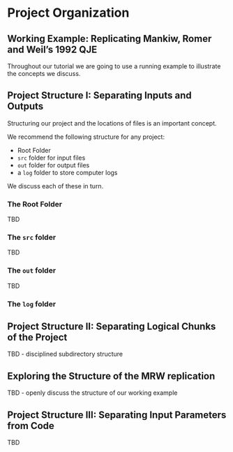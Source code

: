 # Project Organization

## Working Example: Replicating Mankiw, Romer and Weil's 1992 QJE

Throughout our tutorial we are going to use a running example to illustrate the concepts we discuss.


## Project Structure I: Separating Inputs and Outputs

Structuring our project and the locations of files is an important concept.

We recommend the following structure for any project:

* Root Folder
* `src` folder for input files
* `out` folder for output files
* a `log` folder to store computer logs

We discuss each of these in turn.

### The Root Folder

TBD

### The `src` folder

TBD

### The `out` folder

TBD

### The `log` folder

## Project Structure II: Separating Logical Chunks of the Project

TBD - disciplined subdirectory structure

## Exploring the Structure of the MRW replication

TBD - openly discuss the structure of our working example

## Project Structure III: Separating Input Parameters from Code

TBD
